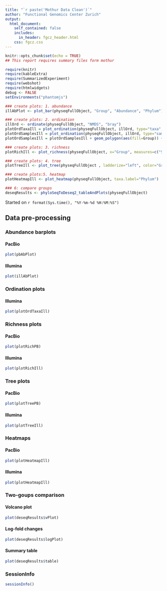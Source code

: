 ```yaml
---
title: "`r paste('Mothur Data Clean')`"
author: "Functional Genomics Center Zurich"
output: 
  html_document:
    self_contained: false
    includes:
      in_header: fgcz_header.html
    css: fgcz.css
---
```


```r
knitr::opts_chunk$set(echo = TRUE)
## This report requires summary files form mothur

require(knitr)
require(kableExtra)
require(SummarizedExperiment)
require(webshot)
require(htmlwidgets)
debug <- FALSE
setEnvironments("phantomjs")
```

```r
### create plots: 1. abundance
illAbPlot <- plot_bar(physeqFullObject, "Group", "Abundance", "Phylum") + geom_bar(aes(color=Phylum, fill=Phylum), stat="identity", position="stack")
```

```r
### create plots: 2. ordination
illOrd <- ordinate(physeqFullObject, "NMDS", "bray")
plotOrdTaxaIll = plot_ordination(physeqFullObject, illOrd, type="taxa", color="Phylum") + facet_wrap(~Phylum, 3) + ggtitle("Taxa ordination")
plotOrdSamplesIll = plot_ordination(physeqFullObject, illOrd, type="samples", color="Group") 
plotOrdSamplesIll = plotOrdSamplesIll + geom_polygon(aes(fill=Group)) + geom_point(size=5) + ggtitle("Sample ordination")
```

```r
### create plots: 3. richness 
plotRichIll <- plot_richness(physeqFullObject, x="Group", measures=c("Simpson", "Shannon"), color="Group")
```

```r
### create plots: 4. tree
plotTreeIll <- plot_tree(physeqFullObject , ladderize="left", color="Group")
```

```r
### create plots:5. heatmap
plotHeatmapIll <- plot_heatmap(physeqFullObject, taxa.label="Phylum")
```

```r
### 6: compare groups
deseqResults <- phyloSeqToDeseq2_tableAndPlots(physeqFullObject)
```

Started on `r format(Sys.time(), "%Y-%m-%d %H:%M:%S")`

## Data pre-processing {.tabset}

### Abundance barplots
#### PacBio
```r
plot(pbAbPlot)
```

#### Illumina
```r
plot(illAbPlot)
```

### Ordination plots
<!-- #### PacBio
```r
plot(plotOrdSamplesPB)
```
-->
#### Illumina
```r
plot(plotOrdTaxaIll)
```

### Richness plots
#### PacBio
```r
plot(plotRichPB)
```

#### Illumina
```r
plot(plotRichIll)
```

### Tree plots
#### PacBio
```r
plot(plotTreePB)
```

#### Illumina

```r
plot(plotTreeIll)
```

### Heatmaps
#### PacBio
```r
plot(plotHeatmapIll)
```

#### Illumina
```r
plot(plotHeatmapIll)
```

### Two-goups comparison
#### Volcano plot
```r
plot(deseqResults$vPlot)
```

#### Log-fold changes 
```r
plot(deseqResults$logPlot)
```

#### Summary table
```r
plot(deseqResults$table)
```

### SessionInfo
```r
sessionInfo()
```
